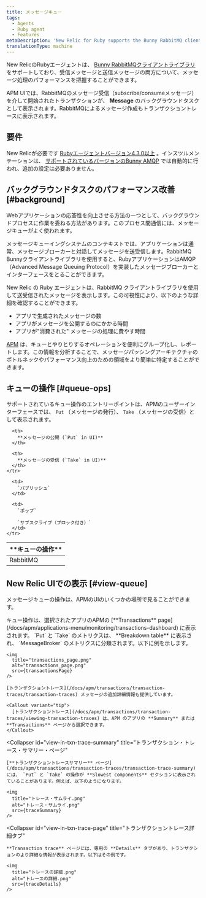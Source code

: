 ```yaml
---
title: メッセージキュー
tags:
  - Agents
  - Ruby agent
  - Features
metaDescription: 'New Relic for Ruby supports the Bunny RabbitMQ client library, giving you insight into the performance of your message processing.'
translationType: machine
---
```





New RelicのRubyエージェントは、 [Bunny RabbitMQクライアントライブラリ](https://rubygems.org/gems/bunny) をサポートしており、受信メッセージと送信メッセージの両方について、メッセージ処理のパフォーマンスを把握することができます。

APM UIでは、RabbitMQのメッセージ受信（subscribe/consumeメッセージ）を介して開始されたトランザクションが、 **Message** のバックグラウンドタスクとして表示されます。RabbitMQによるメッセージ作成もトランザクショントレースに表示されます。

## 要件

New Relicが必要です [Rubyエージェントバージョン4.3.0以上](/docs/release-notes/agent-release-notes/ruby-release-notes) 。インスツルメンテーションは、 [サポートされているバージョンのBunny AMQP](/docs/agents/ruby-agent/getting-started/ruby-agent-requirements-supported-frameworks#other) では自動的に行われ、追加の設定は必要ありません。

## バックグラウンドタスクのパフォーマンス改善 [#background]

Webアプリケーションの応答性を向上させる方法の一つとして、バックグラウンドプロセスに作業を委ねる方法があります。このプロセス間通信には、メッセージキューがよく使われます。

メッセージキューイングシステムのコンテキストでは、アプリケーションは通常、メッセージブローカーと対話してメッセージを送受信します。RabbitMQ Bunnyクライアントライブラリを使用すると、RubyアプリケーションはAMQP（Advanced Message Queuing Protocol）を実装したメッセージブローカーとインターフェースをとることができます。

New Relic の Ruby エージェントは、RabbitMQ クライアントライブラリを使用して送受信されたメッセージを表示します。この可視性により、以下のような詳細を確認することができます。

* アプリで生成されたメッセージの数
* アプリがメッセージを公開するのにかかる時間
* アプリが"消費された" メッセージの処理に費やす時間

[APM](#view-queue) は、キューとやりとりするオペレーションを便利にグループ化し、レポートします。この情報を分析することで、メッセージパッシングアーキテクチャのボトルネックやパフォーマンス向上のための領域をより簡単に特定することができます。

## キューの操作 [#queue-ops]

サポートされているキュー操作のエントリーポイントは、APMのユーザーインターフェースでは、 `Put` （メッセージの発行）、 `Take` （メッセージの受信）として表示されます。

<table>
  <thead>
    <tr>
      <th width={150}>
        **キューの操作**
      </th>

      <th>
        **メッセージの公開 (`Put` in UI)**
      </th>

      <th>
        **メッセージの受信 (`Take` in UI)**
      </th>
    </tr>
  </thead>

  <tbody>
    <tr>
      <td>
        RabbitMQ
      </td>

      <td>
        `パブリッシュ`
      </td>

      <td>
        `ポップ`

        `サブスクライブ（ブロック付き）`
      </td>
    </tr>
  </tbody>
</table>

## New Relic UIでの表示 [#view-queue]

メッセージキューの操作は、APMのUIのいくつかの場所で見ることができます。

<CollapserGroup>
  <Collapser
    id="view-in-txn-page"
    title="トランザクションのページ"
  >
    キュー操作は、選択されたアプリのAPMの [**Transactions** page](/docs/apm/applications-menu/monitoring/transactions-dashboard) に表示されます。 `Put` と `Take` のメトリクスは、 **Breakdown table** に表示され、 `MessageBroker` のメトリクスに分類されます。以下に例を示します。

    <img
      title="transactions_page.png"
      alt="transactions_page.png"
      src={transactionsPage}
    />

    [トランザクショントレース](/docs/apm/transactions/transaction-traces/transaction-traces) メッセージの追加詳細情報も提供しています。

    <Callout variant="tip">
      [トランザクショントレース](/docs/apm/transactions/transaction-traces/viewing-transaction-traces) は、APM のアプリの **Summary** または **Transactions** ページから選択できます。
    </Callout>
  </Collapser>

  <Collapser
    id="view-in-txn-trace-summary"
    title="トランザクション・トレース・サマリー・ページ"
  >
    [**トランザクショントレースサマリー** ページ](/docs/apm/transactions/transaction-traces/transaction-trace-summary) には、 `Put` と `Take` の操作が **Slowest components** セクションに表示されていることがあります。例えば、以下のようになります。

    <img
      title="トレース・サムライ.png"
      alt="トレース・サムライ.png"
      src={traceSummary}
    />
  </Collapser>

  <Collapser
    id="view-in-txn-trace-page"
    title="トランザクショントレース詳細タブ"
  >
    **Transaction trace** ページには、専用の **Details** タブがあり、トランザクションのより詳細な情報が表示されます。以下はその例です。

    <img
      title="トレースの詳細.png"
      alt="トレースの詳細.png"
      src={traceDetails}
    />
  </Collapser>
</CollapserGroup>

